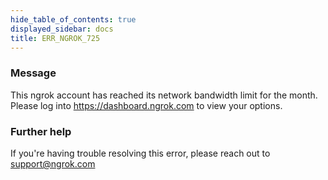 ```yaml
---
hide_table_of_contents: true
displayed_sidebar: docs
title: ERR_NGROK_725
---
```




### Message

This ngrok account has reached its network bandwidth limit for the month. Please log into https://dashboard.ngrok.com to view your options.

<ErrorDetails error="err_ngrok_725" />

### Further help

If you're having trouble resolving this error, please reach out to [support@ngrok.com](mailto:support@ngrok.com?subject=Help%20with%20ERR_NGROK_725)
